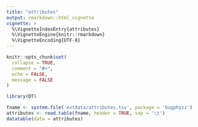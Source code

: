 ```yaml
---
title: "attributes"
output: rmarkdown::html_vignette
vignette: >
  %\VignetteIndexEntry{attributes}
  %\VignetteEngine{knitr::rmarkdown}
  %\VignetteEncoding{UTF-8}
---
```


```r
knitr::opts_chunk$set(
  collapse = TRUE,
  comment = "#>", 
  echo = FALSE,
  message = FALSE
)
```

```r
library(DT)
```

```r
fname <- system.file('extdata/attributes.tsv', package = 'bugphyzz')
attributes <- read.table(fname, header = TRUE, sep = '\t')
datatable(data = attributes)
```




